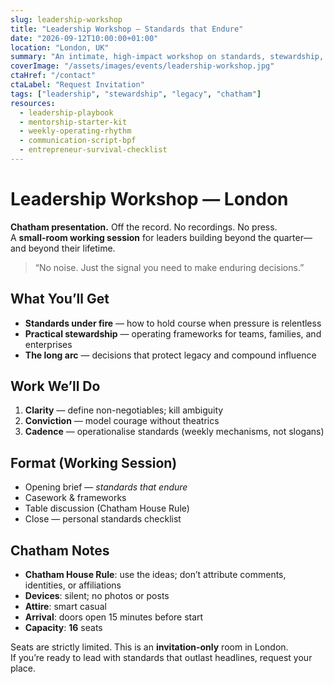 ```yaml
---
slug: leadership-workshop
title: "Leadership Workshop — Standards that Endure"
date: "2026-09-12T10:00:00+01:00"
location: "London, UK"
summary: "An intimate, high-impact workshop on standards, stewardship, and decision-making for leaders who build beyond their lifetime."
coverImage: "/assets/images/events/leadership-workshop.jpg"
ctaHref: "/contact"
ctaLabel: "Request Invitation"
tags: ["leadership", "stewardship", "legacy", "chatham"]
resources:
  - leadership-playbook
  - mentorship-starter-kit
  - weekly-operating-rhythm
  - communication-script-bpf
  - entrepreneur-survival-checklist
---
```


# Leadership Workshop — London

**Chatham presentation.** Off the record. No recordings. No press.  
A **small-room working session** for leaders building beyond the quarter—and beyond their lifetime.

> “No noise. Just the signal you need to make enduring decisions.”

## What You’ll Get
- **Standards under fire** — how to hold course when pressure is relentless  
- **Practical stewardship** — operating frameworks for teams, families, and enterprises  
- **The long arc** — decisions that protect legacy and compound influence

## Work We’ll Do
1. **Clarity** — define non-negotiables; kill ambiguity  
2. **Conviction** — model courage without theatrics  
3. **Cadence** — operationalise standards (weekly mechanisms, not slogans)

## Format (Working Session)
- Opening brief — *standards that endure*  
- Casework & frameworks  
- Table discussion (Chatham House Rule)  
- Close — personal standards checklist

## Chatham Notes
- **Chatham House Rule**: use the ideas; don’t attribute comments, identities, or affiliations  
- **Devices**: silent; no photos or posts  
- **Attire**: smart casual  
- **Arrival**: doors open 15 minutes before start  
- **Capacity**: **16** seats

Seats are strictly limited. This is an **invitation-only** room in London.  
If you’re ready to lead with standards that outlast headlines, request your place.
